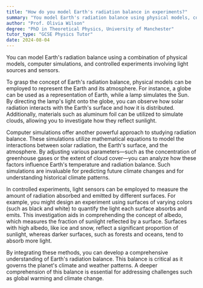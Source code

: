 ```yaml
---
title: "How do you model Earth's radiation balance in experiments?"
summary: "You model Earth's radiation balance using physical models, computer simulations, and controlled experiments with light sources and sensors."
author: "Prof. Olivia Wilson"
degree: "PhD in Theoretical Physics, University of Manchester"
tutor_type: "GCSE Physics Tutor"
date: 2024-08-04
---
```


You can model Earth's radiation balance using a combination of physical models, computer simulations, and controlled experiments involving light sources and sensors.

To grasp the concept of Earth's radiation balance, physical models can be employed to represent the Earth and its atmosphere. For instance, a globe can be used as a representation of Earth, while a lamp simulates the Sun. By directing the lamp's light onto the globe, you can observe how solar radiation interacts with the Earth's surface and how it is distributed. Additionally, materials such as aluminum foil can be utilized to simulate clouds, allowing you to investigate how they reflect sunlight.

Computer simulations offer another powerful approach to studying radiation balance. These simulations utilize mathematical equations to model the interactions between solar radiation, the Earth's surface, and the atmosphere. By adjusting various parameters—such as the concentration of greenhouse gases or the extent of cloud cover—you can analyze how these factors influence Earth's temperature and radiation balance. Such simulations are invaluable for predicting future climate changes and for understanding historical climate patterns.

In controlled experiments, light sensors can be employed to measure the amount of radiation absorbed and emitted by different surfaces. For example, you might design an experiment using surfaces of varying colors (such as black and white) to quantify the light each surface absorbs and emits. This investigation aids in comprehending the concept of albedo, which measures the fraction of sunlight reflected by a surface. Surfaces with high albedo, like ice and snow, reflect a significant proportion of sunlight, whereas darker surfaces, such as forests and oceans, tend to absorb more light.

By integrating these methods, you can develop a comprehensive understanding of Earth's radiation balance. This balance is critical as it governs the planet's climate and weather patterns. A deeper comprehension of this balance is essential for addressing challenges such as global warming and climate change.
    